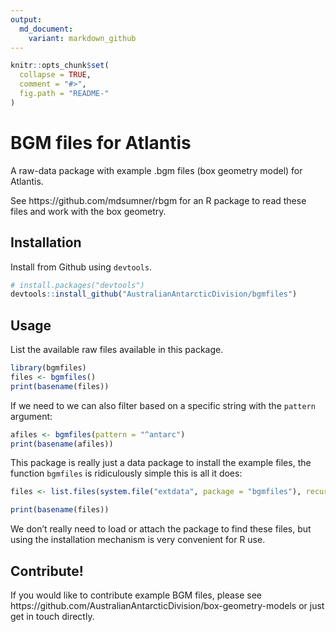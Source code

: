 ```yaml
---
output:
  md_document:
    variant: markdown_github
---
```


<!-- README.md is generated from README.Rmd. Please edit that file -->

```r
knitr::opts_chunk$set(
  collapse = TRUE,
  comment = "#>",
  fig.path = "README-"
)
```

# BGM files for Atlantis

A raw-data package with example .bgm files (box geometry model) for Atlantis. 

See https://github.com/mdsumner/rbgm for an R package to read these files and work with the box geometry. 

## Installation

Install from Github using `devtools`. 

```r
# install.packages("devtools")
devtools::install_github("AustralianAntarcticDivision/bgmfiles")
```

## Usage 

List the available raw files available in this package. 

```r
library(bgmfiles)
files <- bgmfiles()
print(basename(files))
```

If we need to we can also filter based on a specific string with the `pattern` argument: 

```r
afiles <- bgmfiles(pattern = "^antarc")
print(basename(afiles))
```
This package is really just a data package to install the example files, the function `bgmfiles` is ridiculously simple this is all it does: 

```r
files <- list.files(system.file("extdata", package = "bgmfiles"), recursive = TRUE, full.names = TRUE)

print(basename(files))

```

We don't really need to load or attach the package to find these files, but using the installation mechanism is very convenient for R use.  


## Contribute!

If you would like to contribute example BGM files, please see https://github.com/AustralianAntarcticDivision/box-geometry-models or just get in touch directly. 



